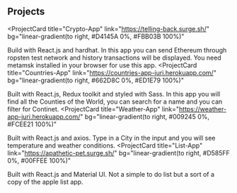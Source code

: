 ## Projects

<ProjectCard
  title="Crypto-App"
  link="https://telling-back.surge.sh/"
  bg="linear-gradient(to right, #D4145A 0%, #FBB03B 100%)"
>
  Build with React.js and hardhat. In this app you can send Ethereum through
  ropsten test network and history transactions will be displayed. You need
  metamsk installed in your browser for use this app.
</ProjectCard>
<ProjectCard
  title="Countries-App"
  link="https://countries-app-juri.herokuapp.com/"
  bg="linear-gradient(to right, #662D8C 0%, #ED1E79 100%)"
>
  Built with React.js, Redux toolkit and styled with Sass. In this app you will
  find all the Counties of the World, you can search for a name and you can
  filter for Continet.
</ProjectCard>
<ProjectCard
  title="Weather-App"
  link="https://weather-app-juri.herokuapp.com/"
  bg="linear-gradient(to right, #009245 0%, #FCEE21 100%)"
>
  Built with React.js and axios. Type in a City in the input and you will see
  temperature and weather conditions.
</ProjectCard>
<ProjectCard
  title="List-App"
  link="https://apathetic-pet.surge.sh/"
  bg="linear-gradient(to right, #D585FF 0%, #00FFEE 100%)"
>
  Built with React.js and Material UI. Not a simple to do list but a sort of a
  copy of the apple list app.
</ProjectCard>
